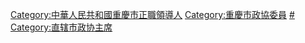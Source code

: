 [[Category:中華人民共和國重慶市正職領導人|Category:中華人民共和國重慶市正職領導人]]
[[Category:重慶市政協委員|Category:重慶市政協委員]]
[[Category:重庆市各级政协主席|#]]
[[Category:直辖市政协主席|Category:直辖市政协主席]]